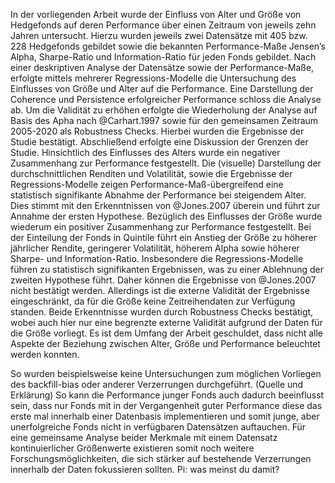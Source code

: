 In der vorliegenden Arbeit wurde der Einfluss von Alter und Größe von Hedgefonds auf deren Performance über einen Zeitraum von jeweils zehn Jahren untersucht. Hierzu wurden jeweils zwei Datensätze mit 405 bzw. 228 Hedgefonds gebildet sowie die bekannten Performance-Maße Jensen's Alpha, Sharpe-Ratio und Information-Ratio für jeden Fonds gebildet. Nach einer deskriptiven Analyse der Datensätze sowie der Performance-Maße, erfolgte mittels mehrerer Regressions-Modelle die Untersuchung des Einflusses von Größe und Alter auf die Performance. Eine Darstellung der Coherence und Persistence erfolgreicher Performance schloss die Analyse ab. Um die Validität zu erhöhen erfolgte die Wiederholung der Analyse auf Basis des Apha nach @Carhart.1997 sowie für den gemeinsamen Zeitraum 2005-2020 als Robustness Checks. Hierbei wurden die Ergebnisse der Studie bestätigt. Abschließend erfolgte eine Diskussion der Grenzen der Studie.
Hinsichtlich des Einflusses des Alters wurde ein negativer Zusammenhang zur Performance festgestellt. Die (visuelle) Darstellung der durchschnittlichen Renditen und Volatilität, sowie die Ergebnisse der Regressions-Modelle zeigen Performance-Maß-übergreifend eine statistisch signifikante Abnahme der Performance bei steigendem Alter. Dies stimmt mit den Erkenntnissen von @Jones.2007 überein und führt zur Annahme der ersten Hypothese.
Bezüglich des Einflusses der Größe wurde wiederum ein positiver Zusammenhang zur Performance festgestellt. Bei der Einteilung der Fonds in Quintile führt ein Anstieg der Größe zu höherer jährlicher Rendite, geringerer Volatilität, höherem Alpha sowie höherer Sharpe- und Information-Ratio. Insbesondere die Regressions-Modelle führen zu statistisch signifikanten Ergebnissen, was zu einer Ablehnung der zweiten Hypothese führt. Daher können die Ergebnisse von @Jones.2007 nicht bestätigt werden. Allerdings ist die externe Validität der Ergebnisse eingeschränkt, da für die Größe keine Zeitreihendaten zur Verfügung standen. Beide Erkenntnisse wurden durch Robustness Checks bestätigt, wobei auch hier nur eine begrenzte externe Validität aufgrund der Daten für die Größe vorliegt.
Es ist dem Umfang der Arbeit geschuldet, dass nicht alle Aspekte der Beziehung zwischen Alter, Größe und Performance beleuchtet werden konnten.

So wurden beispielsweise keine Untersuchungen zum möglichen Vorliegen des backfill-bias oder anderer Verzerrungen durchgeführt. (Quelle und Erklärung)
So kann die Performance junger Fonds auch dadurch beeinflusst sein, dass nur Fonds mit in der Vergangenheit guter Performance diese das erste mal innerhalb einer Datenbasis implementieren und somit junge, aber unerfolgreiche Fonds nicht in verfügbaren Datensätzen auftauchen. Für eine gemeinsame Analyse beider Merkmale mit einem Datensatz kontinuierlicher Größenwerte existieren somit noch weitere Forschungsmöglichkeiten, die sich stärker auf bestehende Verzerrungen innerhalb der Daten fokussieren sollten.
Pi: was meinst du damit?